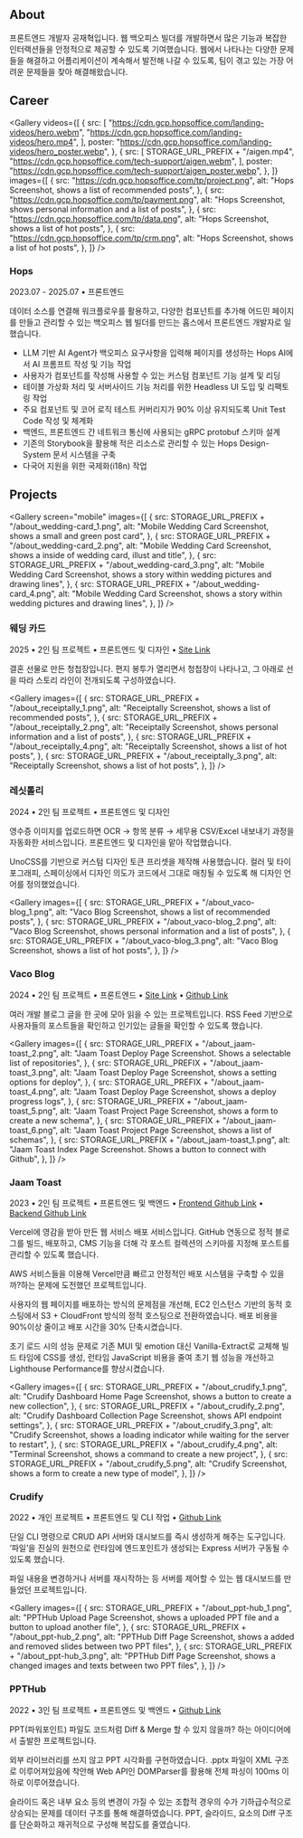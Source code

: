 

## About
프론트엔드 개발자 공재혁입니다. 웹 백오피스 빌더를 개발하면서 많은 기능과 복잡한 인터랙션들을 안정적으로 제공할 수 있도록 기여했습니다. 웹에서 나타나는 다양한 문제들을 해결하고 어플리케이션이 계속해서 발전해 나갈 수 있도록, 팀이 겪고 있는 가장 어려운 문제들을 찾아 해결해왔습니다.

## Career

<Gallery
  videos={[
    {
      src: [
        "https://cdn.gcp.hopsoffice.com/landing-videos/hero.webm",
        "https://cdn.gcp.hopsoffice.com/landing-videos/hero.mp4",
      ],
      poster: "https://cdn.gcp.hopsoffice.com/landing-videos/hero_poster.webp",
    },
    {
      src: [
        STORAGE_URL_PREFIX + "/aigen.mp4",
        "https://cdn.gcp.hopsoffice.com/tech-support/aigen.webm",
      ],
      poster: "https://cdn.gcp.hopsoffice.com/tech-support/aigen_poster.webp",
    },
  ]}
  images={[
    {
      src: "https://cdn.gcp.hopsoffice.com/tp/project.png",
      alt: "Hops Screenshot, shows a list of recommended posts",
    },
    {
      src: "https://cdn.gcp.hopsoffice.com/tp/payment.png",
      alt: "Hops Screenshot, shows personal information and a list of posts",
    },
    {
      src: "https://cdn.gcp.hopsoffice.com/tp/data.png",
      alt: "Hops Screenshot, shows a list of hot posts",
    },
    {
      src: "https://cdn.gcp.hopsoffice.com/tp/crm.png",
      alt: "Hops Screenshot, shows a list of hot posts",
    },
  ]}
/>

### Hops

2023.07 - 2025.07 • 프론트엔드

데이터 소스를 연결해 워크플로우를 활용하고, 다양한 컴포넌트를 추가해 어드민 페이지를 만들고 관리할 수 있는 백오피스 웹 빌더를 만드는 홉스에서 프론트엔드 개발자로 일했습니다.

- LLM 기반 AI Agent가 백오피스 요구사항을 입력해 페이지를 생성하는 Hops AI에서 AI 프롬프트 작성 및 기능 작업
- 사용자가 컴포넌트를 작성해 사용할 수 있는 커스텀 컴포넌트 기능 설계 및 리딩
- 테이블 가상화 처리 및 서버사이드 기능 처리를 위한 Headless UI 도입 및 리팩토링 작업
- 주요 컴포넌트 및 코어 로직 테스트 커버리지가 90% 이상 유지되도록 Unit Test Code 작성 및 체계화
- 백엔드, 프론트엔드 간 네트워크 통신에 사용되는 gRPC protobuf 스키마 설계
- 기존의 Storybook을 활용해 적은 리소스로 관리할 수 있는 Hops Design-System 문서 시스템을 구축
- 다국어 지원을 위한 국제화(i18n) 작업

## Projects

<Gallery
  screen="mobile"
  images={[
    {
      src: STORAGE_URL_PREFIX + "/about_wedding-card_1.png",
      alt: "Mobile Wedding Card Screenshot, shows a small and green post card",
    },
    {
      src: STORAGE_URL_PREFIX + "/about_wedding-card_2.png",
      alt: "Mobile Wedding Card Screenshot, shows a inside of wedding card, illust and title",
    },
    {
      src: STORAGE_URL_PREFIX + "/about_wedding-card_3.png",
      alt: "Mobile Wedding Card Screenshot, shows a story within wedding pictures and drawing lines",
    },
        {
      src: STORAGE_URL_PREFIX + "/about_wedding-card_4.png",
      alt: "Mobile Wedding Card Screenshot, shows a story within wedding pictures and drawing lines",
    },
  ]}
/>

### 웨딩 카드

2025 • 2인 팀 프로젝트 • 프론트엔드 및 디자인 • [Site Link](https://sejung-byeol.info)

결혼 선물로 만든 청첩장입니다. 편지 봉투가 열리면서 청첩장이 나타나고, 그 아래로 선을 따라 스토리 라인이 전개되도록 구성하였습니다.

<Gallery
  images={[
    {
      src: STORAGE_URL_PREFIX + "/about_receiptally_1.png",
      alt: "Receiptally Screenshot, shows a list of recommended posts",
    },
    {
      src: STORAGE_URL_PREFIX + "/about_receiptally_2.png",
      alt: "Receiptally Screenshot, shows personal information and a list of posts",
    },
    {
      src: STORAGE_URL_PREFIX + "/about_receiptally_4.png",
      alt: "Receiptally Screenshot, shows a list of hot posts",
    },
    {
      src: STORAGE_URL_PREFIX + "/about_receiptally_3.png",
      alt: "Receiptally Screenshot, shows a list of hot posts",
    },
  ]}
/>

### 레싯톨리

2024 • 2인 팀 프로젝트 • 프론트엔드 및 디자인

영수증 이미지를 업로드하면 OCR → 항목 분류 → 세무용 CSV/Excel 내보내기 과정을 자동화한 서비스입니다. 프론트엔드 및 디자인을 맡아 작업했습니다.

UnoCSS를 기반으로 커스텀 디자인 토큰 프리셋을 제작해 사용했습니다. 컬러 및 타이포그래피, 스페이싱에서 디자인 의도가 코드에서 그대로 매칭될 수 있도록 해 디자인 언어를 정의했었습니다.

<Gallery
  images={[
    {
      src: STORAGE_URL_PREFIX + "/about_vaco-blog_1.png",
      alt: "Vaco Blog Screenshot, shows a list of recommended posts",
    },
    {
      src: STORAGE_URL_PREFIX + "/about_vaco-blog_2.png",
      alt: "Vaco Blog Screenshot, shows personal information and a list of posts",
    },
    {
      src: STORAGE_URL_PREFIX + "/about_vaco-blog_3.png",
      alt: "Vaco Blog Screenshot, shows a list of hot posts",
    },
  ]}
/>

### Vaco Blog

2024 • 2인 팀 프로젝트 • 프론트엔드 • [Site Link](https://vaco.blog) • [Github Link](https://github.com/roketto-dan/vaco-feeds)

여러 개발 블로그 글을 한 곳에 모아 읽을 수 있는 프로젝트입니다. RSS Feed 기반으로 사용자들의 포스트들을 확인하고 인기있는 글들을 확인할 수 있도록 했습니다.

<Gallery
  images={[
    {
      src: STORAGE_URL_PREFIX + "/about_jaam-toast_2.png",
      alt: "Jaam Toast Deploy Page Screenshot. Shows a selectable list of repositories",
    },
    {
      src: STORAGE_URL_PREFIX + "/about_jaam-toast_3.png",
      alt: "Jaam Toast Deploy Page Screenshot, shows a setting options for deploy",
    },
    {
      src: STORAGE_URL_PREFIX + "/about_jaam-toast_4.png",
      alt: "Jaam Toast Deploy Page Screenshot, shows a deploy progress logs",
    },
    {
      src: STORAGE_URL_PREFIX + "/about_jaam-toast_5.png",
      alt: "Jaam Toast Project Page Screenshot, shows a form to create a new schema",
    },
    {
      src: STORAGE_URL_PREFIX + "/about_jaam-toast_6.png",
      alt: "Jaam Toast Project Page Screenshot, shows a list of schemas",
    },
    {
      src: STORAGE_URL_PREFIX + "/about_jaam-toast_1.png",
      alt: "Jaam Toast Index Page Screenshot. Shows a button to connect with Github",
    },
  ]}
/>

### Jaam Toast

2023 • 2인 팀 프로젝트 • 프론트엔드 및 백엔드 • [Frontend Github Link](https://github.com/jaam-toast/jaam-toast-frontend) • [Backend Github Link](https://github.com/jaam-toast/jaam-toast-backend)

Vercel에 영감을 받아 만든 웹 서비스 배포 서비스입니다. GitHub 연동으로 정적 블로그를 빌드, 배포하고, CMS 기능을 더해 각 포스트 컬렉션의 스키마를 지정해 포스트를 관리할 수 있도록 했습니다.

AWS 서비스들을 이용해 Vercel만큼 빠르고 안정적인 배포 시스템을 구축할 수 있을까?하는 문제에 도전했던 프로젝트입니다.

사용자의 웹 페이지를 배포하는 방식의 문제점을 개선해, EC2 인스턴스 기반의 동적 호스팅에서 S3 + CloudFront 방식의 정적 호스팅으로 전환하였습니다. 배포 비용을 90%이상 줄이고 배포 시간을 30% 단축시켰습니다.

초기 로드 시의 성능 문제로 기존 MUI 및 emotion 대신 Vanilla-Extract로 교체해 빌드 타임에 CSS를 생성, 런타임 JavaScript 비용을 줄여 초기 웹 성능을 개선하고 Lighthouse Performance를 향상시켰습니다.

<Gallery
  images={[
    {
      src: STORAGE_URL_PREFIX + "/about_crudify_1.png",
      alt: "Crudify Dashboard Home Page Screenshot, shows a button to create a new collection",
    },
    {
      src: STORAGE_URL_PREFIX + "/about_crudify_2.png",
      alt: "Crudify Dashboard Collection Page Screenshot, shows API endpoint settings",
    },
    {
      src: STORAGE_URL_PREFIX + "/about_crudify_3.png",
      alt: "Crudify Screenshot, shows a loading indicator while waiting for the server to restart",
    },
    {
      src: STORAGE_URL_PREFIX + "/about_crudify_4.png",
      alt: "Terminal Screenshot, shows a command to create a new project",
    },
    {
      src: STORAGE_URL_PREFIX + "/about_crudify_5.png",
      alt: "Crudify Screenshot, shows a form to create a new type of model",
    },
  ]}
/>

### Crudify

2022 • 개인 프로젝트 • 프론트엔드 및 CLI 작업 • [Github Link](https://github.com/0jaaack/crudify)

단일 CLI 명령으로 CRUD API 서버와 대시보드를 즉시 생성하게 해주는 도구입니다. ‘파일’을 진실의 원천으로 런타임에 엔드포인트가 생성되는 Express 서버가 구동될 수 있도록 했습니다.

파일 내용을 변경하거나 서버를 재시작하는 등 서버를 제어할 수 있는 웹 대시보드를 만들었던 프로젝트입니다.

<Gallery
  images={[
    {
      src: STORAGE_URL_PREFIX + "/about_ppt-hub_1.png",
      alt: "PPTHub Upload Page Screenshot, shows a uploaded PPT file and a button to upload another file",
    },
    {
      src: STORAGE_URL_PREFIX + "/about_ppt-hub_2.png",
      alt: "PPTHub Diff Page Screenshot, shows a added and removed slides between two PPT files",
    },
    {
      src: STORAGE_URL_PREFIX + "/about_ppt-hub_3.png",
      alt: "PPTHub Diff Page Screenshot, shows a changed images and texts between two PPT files",
    },
  ]}
/>

### PPTHub

2022 • 3인 팀 프로젝트 • 프론트엔드 및 백엔드 • [Github Link](https://github.com/0jaaack/ppthub-client)

PPT(파워포인트) 파일도 코드처럼 Diff & Merge 할 수 있지 않을까? 하는 아이디어에서 출발한 프로젝트입니다.

외부 라이브러리를 쓰지 않고 PPT 시각화를 구현하였습니다. .pptx 파일이 XML 구조로 이루어져있음에 착안해 Web API인 DOMParser를 활용해 전체 파싱이 100ms 이하로 이루어졌습니다.

슬라이드 혹은 내부 요소 등의 변경이 가질 수 있는 조합적 경우의 수가 기하급수적으로 상승되는 문제를 데이터 구조를 통해 해결하였습니다. PPT, 슬라이드, 요소의 Diff 구조를 단순화하고 재귀적으로 구성해 복잡도를 줄였습니다.
